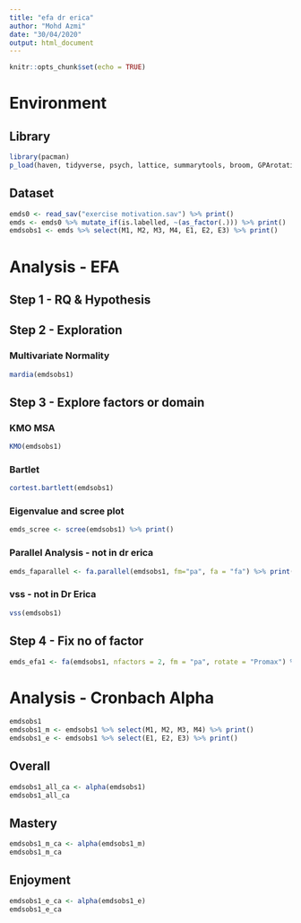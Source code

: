 ```yaml
---
title: "efa dr erica"
author: "Mohd Azmi"
date: "30/04/2020"
output: html_document
---
```


```r
knitr::opts_chunk$set(echo = TRUE)
```

# Environment

## Library

```r
library(pacman)
p_load(haven, tidyverse, psych, lattice, summarytools, broom, GPArotation)
```

## Dataset

```r
emds0 <- read_sav("exercise motivation.sav") %>% print()
emds <- emds0 %>% mutate_if(is.labelled, ~(as_factor(.))) %>% print()
emdsobs1 <- emds %>% select(M1, M2, M3, M4, E1, E2, E3) %>% print()
```

# Analysis - EFA

## Step 1 - RQ & Hypothesis

## Step 2 - Exploration

### Multivariate Normality

```r
mardia(emdsobs1)
```

## Step 3 - Explore factors or domain

### KMO MSA

```r
KMO(emdsobs1)
```

### Bartlet

```r
cortest.bartlett(emdsobs1)
```


### Eigenvalue and scree plot

```r
emds_scree <- scree(emdsobs1) %>% print()
```

### Parallel Analysis - not in dr erica

```r
emds_faparallel <- fa.parallel(emdsobs1, fm="pa", fa = "fa") %>% print()
```

### vss - not in Dr Erica

```r
vss(emdsobs1)
```



## Step 4 - Fix no of factor

```r
emds_efa1 <- fa(emdsobs1, nfactors = 2, fm = "pa", rotate = "Promax") %>% print(digits = 3)
```


# Analysis - Cronbach Alpha

```r
emdsobs1
emdsobs1_m <- emdsobs1 %>% select(M1, M2, M3, M4) %>% print()
emdsobs1_e <- emdsobs1 %>% select(E1, E2, E3) %>% print()
```

## Overall

```r
emdsobs1_all_ca <- alpha(emdsobs1)
emdsobs1_all_ca
```

## Mastery

```r
emdsobs1_m_ca <- alpha(emdsobs1_m)
emdsobs1_m_ca
```

## Enjoyment

```r
emdsobs1_e_ca <- alpha(emdsobs1_e)
emdsobs1_e_ca
```

